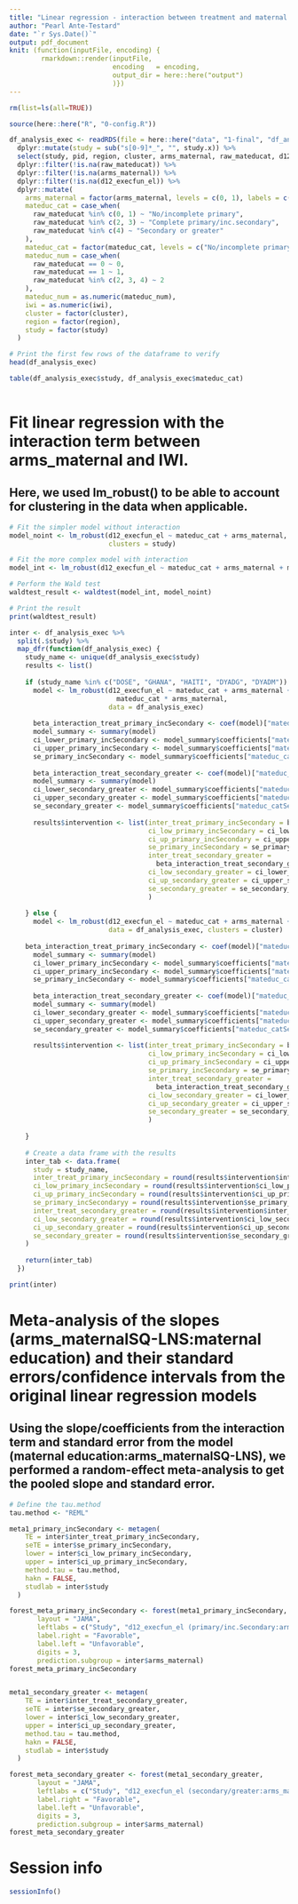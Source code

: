 ```yaml
---
title: "Linear regression - interaction between treatment and maternal education - executive function"
author: "Pearl Ante-Testard"
date: "`r Sys.Date()`"
output: pdf_document
knit: (function(inputFile, encoding) {
        rmarkdown::render(inputFile, 
                          encoding   = encoding, 
                          output_dir = here::here("output")
                          )})
---
```



```r

rm(list=ls(all=TRUE))

```

```r

source(here::here("R", "0-config.R"))

```

```r

df_analysis_exec <- readRDS(file = here::here("data", "1-final", "df_analysis_iwi.rds")) %>% 
  dplyr::mutate(study = sub("s[0-9]*_", "", study.x)) %>%
  select(study, pid, region, cluster, arms_maternal, raw_mateducat, d12_execfun_el, iwi) %>%
  dplyr::filter(!is.na(raw_mateducat)) %>%
  dplyr::filter(!is.na(arms_maternal)) %>%
  dplyr::filter(!is.na(d12_execfun_el)) %>%
  dplyr::mutate(
    arms_maternal = factor(arms_maternal, levels = c(0, 1), labels = c("Control", "SQ-LNS")),
    mateduc_cat = case_when(
      raw_mateducat %in% c(0, 1) ~ "No/incomplete primary",
      raw_mateducat %in% c(2, 3) ~ "Complete primary/inc.secondary",
      raw_mateducat %in% c(4) ~ "Secondary or greater"
    ),
    mateduc_cat = factor(mateduc_cat, levels = c("No/incomplete primary", "Complete primary/inc.secondary", "Secondary or greater")),
    mateduc_num = case_when(
      raw_mateducat == 0 ~ 0,
      raw_mateducat == 1 ~ 1,
      raw_mateducat %in% c(2, 3, 4) ~ 2
    ),
    mateduc_num = as.numeric(mateduc_num),
    iwi = as.numeric(iwi),
    cluster = factor(cluster),
    region = factor(region),
    study = factor(study)
  )

# Print the first few rows of the dataframe to verify
head(df_analysis_exec)

table(df_analysis_exec$study, df_analysis_exec$mateduc_cat)
        
```

# Fit linear regression with the interaction term between arms_maternal and IWI.

## Here, we used lm_robust() to be able to account for clustering in the data when applicable.

```r

# Fit the simpler model without interaction
model_noint <- lm_robust(d12_execfun_el ~ mateduc_cat + arms_maternal, data = df_analysis_exec,
                         clusters = study)

# Fit the more complex model with interaction
model_int <- lm_robust(d12_execfun_el ~ mateduc_cat + arms_maternal + mateduc_cat * arms_maternal, data = df_analysis_exec, clusters = study)

# Perform the Wald test
waldtest_result <- waldtest(model_int, model_noint)

# Print the result
print(waldtest_result)

```


```r

inter <- df_analysis_exec %>%
  split(.$study) %>%
  map_dfr(function(df_analysis_exec) {
    study_name <- unique(df_analysis_exec$study)
    results <- list()
    
    if (study_name %in% c("DOSE", "GHANA", "HAITI", "DYADG", "DYADM")) {
      model <- lm_robust(d12_execfun_el ~ mateduc_cat + arms_maternal + 
                           mateduc_cat * arms_maternal, 
                         data = df_analysis_exec)
      
      beta_interaction_treat_primary_incSecondary <- coef(model)["mateduc_catComplete primary/inc.secondary:arms_maternalSQ-LNS"]
      model_summary <- summary(model)
      ci_lower_primary_incSecondary <- model_summary$coefficients["mateduc_catComplete primary/inc.secondary:arms_maternalSQ-LNS", "CI Lower"]
      ci_upper_primary_incSecondary <- model_summary$coefficients["mateduc_catComplete primary/inc.secondary:arms_maternalSQ-LNS", "CI Upper"]
      se_primary_incSecondary <- model_summary$coefficients["mateduc_catComplete primary/inc.secondary:arms_maternalSQ-LNS", "Std. Error"]
      
      beta_interaction_treat_secondary_greater <- coef(model)["mateduc_catSecondary or greater:arms_maternalSQ-LNS"]
      model_summary <- summary(model)
      ci_lower_secondary_greater <- model_summary$coefficients["mateduc_catSecondary or greater:arms_maternalSQ-LNS", "CI Lower"]
      ci_upper_secondary_greater <- model_summary$coefficients["mateduc_catSecondary or greater:arms_maternalSQ-LNS", "CI Upper"]
      se_secondary_greater <- model_summary$coefficients["mateduc_catSecondary or greater:arms_maternalSQ-LNS", "Std. Error"]
      
      results$intervention <- list(inter_treat_primary_incSecondary = beta_interaction_treat_primary_incSecondary, 
                                   ci_low_primary_incSecondary = ci_lower_primary_incSecondary, 
                                   ci_up_primary_incSecondary = ci_upper_primary_incSecondary, 
                                   se_primary_incSecondary = se_primary_incSecondary,
                                   inter_treat_secondary_greater = 
                                     beta_interaction_treat_secondary_greater, 
                                   ci_low_secondary_greater = ci_lower_secondary_greater, 
                                   ci_up_secondary_greater = ci_upper_secondary_greater, 
                                   se_secondary_greater = se_secondary_greater
                                   )
      
    } else {
      model <- lm_robust(d12_execfun_el ~ mateduc_cat + arms_maternal + mateduc_cat * arms_maternal, 
                         data = df_analysis_exec, clusters = cluster)
      
    beta_interaction_treat_primary_incSecondary <- coef(model)["mateduc_catComplete primary/inc.secondary:arms_maternalSQ-LNS"]
      model_summary <- summary(model)
      ci_lower_primary_incSecondary <- model_summary$coefficients["mateduc_catComplete primary/inc.secondary:arms_maternalSQ-LNS", "CI Lower"]
      ci_upper_primary_incSecondary <- model_summary$coefficients["mateduc_catComplete primary/inc.secondary:arms_maternalSQ-LNS", "CI Upper"]
      se_primary_incSecondary <- model_summary$coefficients["mateduc_catComplete primary/inc.secondary:arms_maternalSQ-LNS", "Std. Error"]
      
      beta_interaction_treat_secondary_greater <- coef(model)["mateduc_catSecondary or greater:arms_maternalSQ-LNS"]
      model_summary <- summary(model)
      ci_lower_secondary_greater <- model_summary$coefficients["mateduc_catSecondary or greater:arms_maternalSQ-LNS", "CI Lower"]
      ci_upper_secondary_greater <- model_summary$coefficients["mateduc_catSecondary or greater:arms_maternalSQ-LNS", "CI Upper"]
      se_secondary_greater <- model_summary$coefficients["mateduc_catSecondary or greater:arms_maternalSQ-LNS", "Std. Error"]
      
      results$intervention <- list(inter_treat_primary_incSecondary = beta_interaction_treat_primary_incSecondary, 
                                   ci_low_primary_incSecondary = ci_lower_primary_incSecondary, 
                                   ci_up_primary_incSecondary = ci_upper_primary_incSecondary, 
                                   se_primary_incSecondary = se_primary_incSecondary,
                                   inter_treat_secondary_greater = 
                                     beta_interaction_treat_secondary_greater, 
                                   ci_low_secondary_greater = ci_lower_secondary_greater, 
                                   ci_up_secondary_greater = ci_upper_secondary_greater, 
                                   se_secondary_greater = se_secondary_greater
                                   )
      
    }
    
    # Create a data frame with the results
    inter_tab <- data.frame(
      study = study_name,
      inter_treat_primary_incSecondary = round(results$intervention$inter_treat_primary_incSecondary, 3),
      ci_low_primary_incSecondary = round(results$intervention$ci_low_primary_incSecondary, 3),
      ci_up_primary_incSecondary = round(results$intervention$ci_up_primary_incSecondary, 3),
      se_primary_incSecondaryy = round(results$intervention$se_primary_incSecondary, 3),
      inter_treat_secondary_greater = round(results$intervention$inter_treat_secondary_greater, 3),
      ci_low_secondary_greater = round(results$intervention$ci_low_secondary_greater, 3),
      ci_up_secondary_greater = round(results$intervention$ci_up_secondary_greater, 3),
      se_secondary_greater = round(results$intervention$se_secondary_greater, 3)
    )
    
    return(inter_tab)
  })

print(inter)

```

# Meta-analysis of the slopes (arms_maternalSQ-LNS:maternal education) and their standard errors/confidence intervals from the original linear regression models

## Using the slope/coefficients from the interaction term and standard error from the model (maternal education:arms_maternalSQ-LNS), we performed a random-effect meta-analysis to get the pooled slope and standard error.

```r

# Define the tau.method
tau.method <- "REML"

meta1_primary_incSecondary <- metagen(
    TE = inter$inter_treat_primary_incSecondary,
    seTE = inter$se_primary_incSecondary,
    lower = inter$ci_low_primary_incSecondary,
    upper = inter$ci_up_primary_incSecondary,
    method.tau = tau.method,
    hakn = FALSE,
    studlab = inter$study
  )

forest_meta_primary_incSecondary <- forest(meta1_primary_incSecondary, 
       layout = "JAMA", 
       leftlabs = c("Study", "d12_execfun_el (primary/inc.Secondary:arms_maternalSQ-LNS) [95% CI]"),
       label.right = "Favorable", 
       label.left = "Unfavorable",
       digits = 3,
       prediction.subgroup = inter$arms_maternal)
forest_meta_primary_incSecondary


meta1_secondary_greater <- metagen(
    TE = inter$inter_treat_secondary_greater,
    seTE = inter$se_secondary_greater,
    lower = inter$ci_low_secondary_greater,
    upper = inter$ci_up_secondary_greater,
    method.tau = tau.method,
    hakn = FALSE,
    studlab = inter$study
  )

forest_meta_secondary_greater <- forest(meta1_secondary_greater, 
       layout = "JAMA", 
       leftlabs = c("Study", "d12_execfun_el (secondary/greater:arms_maternalSQ-LNS) [95% CI]"),
       label.right = "Favorable", 
       label.left = "Unfavorable",
       digits = 3,
       prediction.subgroup = inter$arms_maternal)
forest_meta_secondary_greater
```


# Session info
```r

sessionInfo()
```
